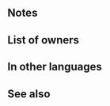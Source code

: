 {{Weapon Infobox
|tagid=SID_幼獣の化身・歩行
|weaponType=Beast
|might=4
|range=1
|effect=At start of turn, if unit is adjacent to only beast or dragon allies or if unit is not adjacent to any ally, unit transforms (otherwise, unit reverts). If unit transforms, grants Atk+2 and deals +10 damage when Special triggers.
|cost=50
|canUseMove=Infantry
|statModifiers=0,4,0,0,0
|next=Yearling (Infantry)
|promotionRarity=3
|promotionTier=1
|required=-
|properties=random_all
}}
==Notes==
{{Beast (Infantry)}}
==List of owners==
{{Skill Hero List}}
==In other languages==
{{OtherLanguages
|japanese=幼獣の化身・歩行
|german=Welpe
|spanishEU=Cachorro
|spanishLA=Cachorro
|french=Bébé (infant.)
|italian=Cucciolo (fante)
|chineseTW=幼獸化身・步行
|portuguese=Filhote (infant.)
}}
==See also==
{{See also skills|cond=Next LIKE 'Yearling%' OR Next='Fledgling Flier'}}
{{Weapons Navbox}}